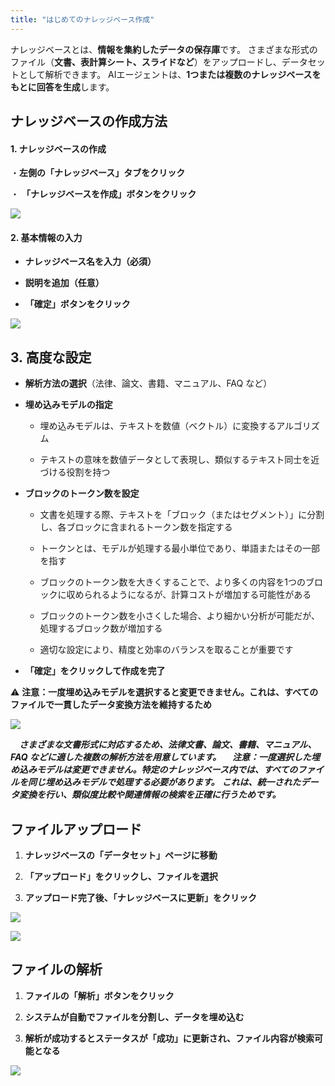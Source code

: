 ```yaml
---
title: "はじめてのナレッジベース作成"
---
```


ナレッジベースとは、**情報を集約したデータの保存庫**です。
さまざまな形式のファイル（**文書、表計算シート、スライドなど**）をアップロードし、データセットとして解析できます。
AIエージェントは、**1つまたは複数のナレッジベースをもとに回答を生成**します。

## ナレッジベースの作成方法

#### 1. **ナレッジベースの作成**

・**左側の「ナレッジベース」タブをクリック**

・ **「ナレッジベースを作成」ボタンをクリック**

<img
  src="/images/50.png"
/>

#### 2. **基本情報の入力**

* **ナレッジベース名を入力（必須）**

* **説明を追加（任意）**

* **「確定」ボタンをクリック**

<img
  src="/images/51.png"
/>

## 3. 高度な設定

* **解析方法の選択**（法律、論文、書籍、マニュアル、FAQ など）

* **埋め込みモデルの指定**

  * 埋め込みモデルは、テキストを数値（ベクトル）に変換するアルゴリズム

  * テキストの意味を数値データとして表現し、類似するテキスト同士を近づける役割を持つ

* **ブロックのトークン数を設定**

  * 文書を処理する際、テキストを「ブロック（またはセグメント）」に分割し、各ブロックに含まれるトークン数を指定する

  * トークンとは、モデルが処理する最小単位であり、単語またはその一部を指す

  * ブロックのトークン数を大きくすることで、より多くの内容を1つのブロックに収められるようになるが、計算コストが増加する可能性がある

  * ブロックのトークン数を小さくした場合、より細かい分析が可能だが、処理するブロック数が増加する

  * 適切な設定により、精度と効率のバランスを取ることが重要です

* **「確定」をクリックして作成を完了**

&#x20;⚠ **注意：一度埋め込みモデルを選択すると変更できません。これは、すべてのファイルで一貫したデータ変換方法を維持するため**

<img
  src="/images/52.png"
/>

*&#x3000;**さまざまな文書形式に対応するため、法律文書、論文、書籍、マニュアル、FAQ などに適した複数の解析方法を用意しています。**
　**注意：一度選択した埋め込みモデルは変更できません。特定のナレッジベース内では、すべてのファイルを同じ埋め込みモデルで処理する必要があります。**
**これは、統一されたデータ変換を行い、類似度比較や関連情報の検索を正確に行うためです。***

## ファイルアップロード

1. **ナレッジベースの「データセット」ページに移動**

2. **「アップロード」をクリックし、ファイルを選択**

3. **アップロード完了後、「ナレッジベースに更新」をクリック**

<img
  src="/images/53.png"
/>


<img
  src="/images/54.png"
/>


## ファイルの解析

1. **ファイルの「解析」ボタンをクリック**

2. **システムが自動でファイルを分割し、データを埋め込む**

3. **解析が成功するとステータスが「成功」に更新され、ファイル内容が検索可能となる**

<img
  src="/images/55.png"
/>
